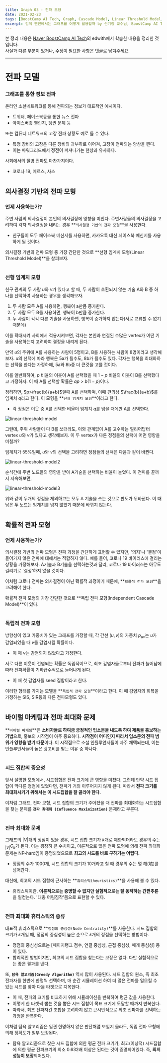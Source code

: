 ```yaml
---
title: Graph 03 - 전파 모형
date: 2021-02-23
tags: [BoostCamp AI Tech, Graph, Cascade Model, Linear Threshold Model, 선형임계치모형, Independent Cascade Model, 독립적전파모형]
excerpt: 검색 엔진에서는 그래프를 어떻게 활용할까 by 신기정 교수님, BoostCamp AI Tech 5주차
---
```

본 정리 내용은 [Naver BoostCamp AI Tech](https://boostcamp.connect.or.kr/)의 edwith에서 학습한 내용을 정리한 것입니다.  
사실과 다른 부분이 있거나, 수정이 필요한 사항은 댓글로 남겨주세요.

---

# 전파 모델

### 그래프를 통한 정보 전파

온라인 소셜네트워크를 통해 전파되는 정보가 대표적인 예시이다.

- 트위터, 페이스북등을 통한 뉴스 전파
- 아이스버킷 챌린지, 펭귄 문제 등

또는 컴퓨터 네트워크의 고장 전파 상황도 예로 들 수 있다.

- 특정 장비의 고장은 다른 장비의 과부하로 이어져, 고장이 전파되는 양상을 띈다.
- 이는 파워그리드에서 정전이 퍼져나가는 현상과 유사하다.

사회에서의 질병 전파도 마찬가지이다.

- 코로나 19, 메르스, 사스
#
## 의사결정 기반의 전파 모형

### 언제 사용하는가?

주변 사람의 의사결정이 본인의 의사결정에 영향을 미친다. 주변사람들의 의사결정을 고려하여 각자 의사결정을 내리는 경우 **`의사결정 기반의 전파 모형`**을 사용한다.

- 친구들이 모두 페이스북 메신저를 사용하면, 카카오톡 대신 페이스북 메신저를 사용하게 될 것이다.

의사결정 기반의 전파 모형 중 가장 간단한 것으로 **선형 임계치 모형(Linear Threshold Model)**을 살펴보자.
#
### 선형 임계치 모형

친구 관계의 두 사람 $u$와 $v$가 있다고 할 때, 두 사람이 호환되지 않는 기술 A와 B 중 하나를 선택하여 사용하는 경우를 생각해보자.

1. 두 사람 모두 A를 사용하면, 행복이 a만큼 증가한다.
2. 두 사람 모두 B를 사용하면, 행복이 b만큼 증가한다.
3. 두 사람이 각각 다른 기술을 사용하면, 행복이 증가하지 않는다(서로 교류할 수 없기 때문에)

이를 확대시켜 사회에서 적용시켜보면, 각자는 본인과 연결된 수많은 vertex가 어떤 기술을 사용하는지 고려하여 결정을 내리게 된다.

만약 $u$의 주위에 A를 사용하는 사람이 5명이고, B를 사용하는 사람이 8명이라고 생각해보자. $u$의 선택에 따라 행복은 5a가 될수도, 8b가 될수도 있다. 각자는 행복을 최대화하는 선택을 한다는 가정하에, 5a와 8b중 더 큰것을 고를 것이다.

이를 일반화하여, $p$ 비율의 이웃이 A를 선택했을 때 $1-p$ 비율의 이웃이 B를 선택했다고 가정하자. 이 때 A를 선택할 확률은 $ap$ > $b(1-p)$이다.

정리하면, $p>\frac{b}{a+b}$일때 A를 선택하며, 이때 편의상 $\frac{b}{a+b}$를 임계치 $q$라고 한다. 이 모형을 **`선형 임계치 모형`**이라고 한다.

- 각 정점은 이웃 중 A를 선택한 비율이 임계치 $q$를 넘을 때에만 A를 선택한다.

![linear-threshold-model](./img/graph/linear-threshold-model.png)

그런데, 주위 사람들이 다 B를 쓰더라도, 이와 관계없이 A를 고수하는 얼리어답터 vertex $u$와 $v$가 있다고 생각해보자. 이 두 vertex가 다른 정점들의 선택에 어떤 영향을 미칠까?

임계치가 55%일때, $u$와 $v$의 선택을 고려하면 정점들의 선택은 다음과 같이 바뀐다.

![linear-threshold-model2](./img/graph/linear-threshold-model2.png)

순식간에 주변 노드들의 영향을 받아 A기술을 선택하는 비율이 늘었다. 이 전파를 끝까지 지속해보면,

![linear-threshold-model3](./img/graph/linear-threshold-model3.png)

위와 같이 두개의 정점을 제외하고는 모두 A 기술을 쓰는 것으로 판도가 뒤바뀐다. 이 때 남은 두 노드는 임계치를 넘지 않았기 때문에 바뀌지 않는다.

#

## 확률적 전파 모형

### 언제 사용하는가?

의사결정 기반의 전파 모형은 전파 과정을 간단하게 표현할 수 있지만, '의지'나 '결정'이 들어가지 않은 전파에 대해서는 적합하지 않다. 예를 들어, 코로나 19 바이러스에 걸리는 상황을 가정해보자. A기술과 B기술을 선택하는것과 달리, 코로나 19 바이러스는 아무도 걸리기로 '결정'하지 않을 것이다.

이처럼 코로나 전파는 의사결정이 아닌 확률적 과정이기 때문에, **`확률적 전파 모형`**을 고려해야 한다.

확률적 전파 모형의 가장 간단한 것으로 **독립 전파 모형(Independent Cascade Model)**이 있다.
#
### 독립적 전파 모형

방향성이 있고 가중치가 있는 그래프를 가정할 때, 각 간선 $(u,v)$의 가중치 $p_{uv}$는 $u$가 감염되었을 때 $v$를 감염시킬 확률이다.

- 이 때 $v$는 감염되지 않았다고 가정한다.

서로 다른 이웃이 전염되는 확률은 독립적이므로, 최초 감염자들로부터 전파가 늘어남에 따라 전파확률이 기하급수적으로 늘어나게 된다.

- 이 때 첫 감염자를 seed 집합이라고 한다.

이러한 형태를 가지는 모델을 **`독립적 전파 모형`**이라고 한다. 이 때 감염자의 회복을 가정하는 SIS, SIR등의 다른 전파모형도 있다.
#
## 바이럴 마케팅과 전파 최대화 문제

**`바이럴 마케팅`**은 **소비자들로 하여금 긍정적인 입소문을 내도록 하여 제품을 홍보하는 기법**으로, 홍보의 시작점이 아주 중요하다. **시작점이 어디인지 따라서 입소문의 전파 범위가 영향을 받기 때문**이다. 이 시작점으로 소셜 인플루언서들이 자주 채택되는데, 이는 인플루언서들이 높은 광고비를 받는 이유 중 하나다.
#
### 시드 집합의 중요성

앞서 설명한 모형에서, 시드집합은 전파 크기에 큰 영향을 미쳤다. 그런데 만약 시드 집합이 막다른 정점에 있었다면, 전파가 거의 이루어지지 않게 된다. 따라서 **전파 크기를 최대화시키기 위해서는 이 시드집합을 잘 골라야 한다.**

이처럼 그래프, 전파 모형, 시드 집합의 크기가 주어졌을 때 전파를 최대화하는 시드집합을 찾는 문제를 **`전파 최대화 (Influence Maximization)`** 문제라고 부른다.
#
### 전파 최대화 문제

그래프의 $|V|$개의 정점이 있을 경우, 시드 집합 크기가 $k$개로 제한되더라도 경우의 수는 $_{|V|}C_k$가 된다. 이는 굉장히 큰 수치이고, 이론적으로 많은 전파 모형에 의해 전파 최대화 문제는 NP-hard임이 증명되었으므로 **최고의 시드를 바로 구하기는 어렵다.**

- 정점의 수가 1000개, 시드 집합의 크기가 10개라고 칠 때 경우의 수는 몇 해(垓)를 넘어간다.

대신에, 최고의 시드 집합에 근사하는 **`휴리스틱(heuristics)`**을 사용해 볼 수 있다.

- 휴리스틱이란, **이론적으로는 증명할 수 없지만 실험적으로는 잘 동작하는 간편추론**을 일컫는다. '대충 어림짐작'쯤으로 표현할 수 있다.
#
### 전파 최대화 휴리스틱의 종류

대표적 휴리스틱으로 **`정점의 중심성(Node Centrality)`**를 사용한다. 시드 집합의 크기가 $k$개일 때, 정점의 중심성이 높은 순으로 $k$개의 정점을 선택하는 방법이다.

- 정점의 중심성으로는 [페이지랭크 점수, 연결 중심성, 근접 중심성, 매개 중심성] 등이 있다.
- 합리적인 방법이지만, 최고의 시드 집합을 찾는다는 보장은 없다. 다만 실험적으로는 좋은 결과를 낸다.

또, **`탐욕 알고리즘(Greedy Algorithm)`** 역시 많이 사용된다. 시드 집합의 원소, 즉 최초 전파자를 한번에 한명씩 선택하며, 매 순간 시뮬레이션 하여 더 많은 전파를 일으킬 수 있는 시드를 찾아 다음 타겟으로 지목한다.

- 이 때, 전파의 크기를 비교하기 위해 시뮬레이션을 반복하여 평균 값을 사용한다.
- 이렇게 한 타겟씩 뽑는 것을 뽑은 시드 집합이 목표 크기에 도달할 때까지 반복한다.
- 따라서, 최초 전파자간 조합을 고려하지 않고 근시안적으로 최초 전파자를 선택하는 과정을 반복한다.

이처럼 탐욕 알고리즘은 일견 현명하지 않은 판단처럼 보일지 몰라도, 독립 전파 모형에 의해 정확도가 일부 보장된다.

- 탐욕 알고리즘으로 찾은 시드 집합에 의한 평균 전파 크기가, 최고(이상적) 시드집합에 의한 평균 전파크기의 최소 0.632배 이상은 된다는 것이 증명되어있다. 즉, **최저성능이 보장**되어있다.